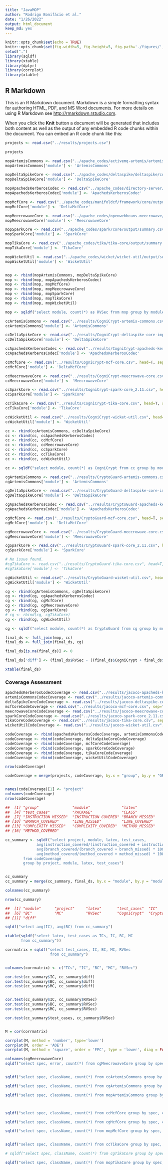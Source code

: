 ```yaml
---
title: "JavaMOP"
author: "Rodrigo Bonifácio et al."
date: "1/26/2022"
output: html_document
keep_md: yes
---
```


```r
knitr::opts_chunk$set(echo = TRUE)
knitr::opts_chunk$set(fig.width=5, fig.height=5, fig.path='./figures/', dev=c('png', 'pdf'))
setwd(".")
library(sqldf)
library(xtable)
library(dplyr)
library(corrplot)
library(xtable)

```

## R Markdown

This is an R Markdown document. Markdown is a simple formatting syntax for authoring HTML, PDF, and MS Word documents. For more details on using R Markdown see <http://rmarkdown.rstudio.com>.

When you click the **Knit** button a document will be generated that includes both content as well as the output of any embedded R code chunks within the document. You can embed an R code chunk like this:

```r
projects <- read.csv("../results/projects.csv")

projects
```


```r

mopArtemisCommons <- read.csv("../apache_codes/activemq-artemis/artemis-commons/output/summary.csv", head=T, sep=",")
mopArtemisCommons['module'] <- 'ArtemisCommons'

mopDeltaSpikeCore <- read.csv("../apache_codes/deltaspike/deltaspike/core/impl/output/summary.csv", head=T, sep=",")
mopDeltaSpikeCore['module'] <- 'DeltaSpikeCore'

mopApachedsKerberosCodec <- read.csv("../apache_codes/directory-server/kerberos-codec/output/summary.csv", head=T, sep=",")
mopApachedsKerberosCodec['module'] <- 'ApachedsKerberosCodec'

mopMcfCore <- read.csv("../apache_codes/manifoldcf/framework/core/output/summary.csv", head=T, sep=",")
mopMcfCore['module'] <- 'DeltaMcfCore'

mopMeecrowaveCore <- read.csv("../apache_codes/openwebbeans-meecrowave/meecrowave-core/output/summary.csv", head=T, sep=",")
mopMeecrowaveCore['module'] <- 'MeecrowaveCore'

mopSparkCore <- read.csv("../apache_codes/spark/core/output/summary.csv", head=T, sep=",")
mopSparkCore['module'] <- 'SparkCore'

mopTikaCore <- read.csv("../apache_codes/tika/tika-core/output/summary.csv", head=T, sep=",")
mopTikaCore['module'] <- 'TikaCore'

mopWicketUtil <- read.csv("../apache_codes/wicket/wicket-util/output/summary.csv", head=T, sep=",")
mopWicketUtil['module'] <- 'WicketUtil'


mop <- rbind(mopArtemisCommons, mopDeltaSpikeCore)
mop <- rbind(mop, mopApachedsKerberosCodec)
mop <- rbind(mop, mopMcfCore)
mop <- rbind(mop, mopMeecrowaveCore)
mop <- rbind(mop, mopSparkCore)
mop <- rbind(mop, mopTikaCore)
mop <- rbind(mop, mopWicketUtil)

mop <- sqldf("select module, count(*) as RVSec from mop group by module order by 1,2")


```


```r
ccArtemisCommons <- read.csv("../results/CogniCrypt-artemis-commons.csv", head=T, sep=",")
ccArtemisCommons['module'] <- 'ArtemisCommons'

ccDeltaSpikeCore <- read.csv("../results/CogniCrypt-deltaspike-core-impl.csv", head=T, sep=",")
ccDeltaSpikeCore['module'] <- 'DeltaSpikeCore'

ccApachedsKerberosCodec <- read.csv("../results/CogniCrypt-apacheds-kerberos-codec.csv", head=T, sep=",")
ccApachedsKerberosCodec['module'] <- 'ApachedsKerberosCodec'

ccMcfCore <- read.csv("../results/CogniCrypt-mcf-core.csv", head=T, sep=",")
ccMcfCore['module'] <- 'DeltaMcfCore'

ccMeecrowaveCore <- read.csv("../results/CogniCrypt-meecrowave-core.csv", head=T, sep=",")
ccMeecrowaveCore['module'] <- 'MeecrowaveCore'

ccSparkCore <- read.csv("../results/CogniCrypt-spark-core_2.11.csv", head=T, sep=",")
ccSparkCore['module'] <- 'SparkCore'

ccTikaCore <- read.csv("../results/CogniCrypt-tika-core.csv", head=T, sep=",")
ccTikaCore['module'] <- 'TikaCore'

ccWicketUtil <- read.csv("../results/CogniCrypt-wicket-util.csv", head=T, sep=",")
ccWicketUtil['module'] <- 'WicketUtil'

cc <- rbind(ccArtemisCommons, ccDeltaSpikeCore)
cc <- rbind(cc, ccApachedsKerberosCodec)
cc <- rbind(cc, ccMcfCore)
cc <- rbind(cc, ccMeecrowaveCore)
cc <- rbind(cc, ccSparkCore)
cc <- rbind(cc, ccTikaCore)
cc <- rbind(cc, ccWicketUtil)

cc <- sqldf("select module, count(*) as CogniCrypt from cc group by module order by 1,2")

```


```r
cgArtemisCommons <- read.csv("../results/CryptoGuard-artemis-commons.csv", head=T, sep=",")
cgArtemisCommons['module'] <- 'ArtemisCommons'

cgDeltaSpikeCore <- read.csv("../results/CryptoGuard-deltaspike-core-impl.csv", head=T, sep=",")
cgDeltaSpikeCore['module'] <- 'DeltaSpikeCore'

cgApachedsKerberosCodec <- read.csv("../results/CryptoGuard-apacheds-kerberos-codec.csv", head=T, sep=",")
cgApachedsKerberosCodec['module'] <- 'ApachedsKerberosCodec'

cgMcfCore <- read.csv("../results/CryptoGuard-mcf-core.csv", head=T, sep=",")
cgMcfCore['module'] <- 'DeltaMcfCore'

cgMeecrowaveCore <- read.csv("../results/CryptoGuard-meecrowave-core.csv", head=T, sep=",")
cgMeecrowaveCore['module'] <- 'MeecrowaveCore'

cgSparkCore <- read.csv("../results/CryptoGuard-spark-core_2.11.csv", head=T, sep=",")
cgSparkCore['module'] <- 'SparkCore'

# No issue found. 
#cgTikaCore <- read.csv("../results/CryptoGuard-tika-core.csv", head=T, sep=",")
#cgTikaCore['module'] <- 'TikaCore'

cgWicketUtil <- read.csv("../results/CryptoGuard-wicket-util.csv", head=T, sep=",")
cgWicketUtil['module'] <- 'WicketUtil'

cg <- rbind(cgArtemisCommons, cgDeltaSpikeCore)
cg <- rbind(cg, cgApachedsKerberosCodec)
cg <- rbind(cg, cgMcfCore)
cg <- rbind(cg, cgMeecrowaveCore)
cg <- rbind(cg, cgSparkCore)
# cg <- rbind(cg, cgTikaCore)
cg <- rbind(cg, cgWicketUtil)

cg <- sqldf("select module, count(*) as CryptoGuard from cg group by module order by 1,2")

```


```r
final_ds <- full_join(mop, cc)
final_ds <- full_join(final_ds, cg)

final_ds[is.na(final_ds)] <- 0

final_ds['diff'] <- (final_ds$RVSec - ((final_ds$CogniCrypt + final_ds$CryptoGuard)/2))/(final_ds$CogniCrypt + final_ds$CryptoGuard)/2 * 100

xtable(final_ds)
```

### Coverage Assessment

```r
apachedsKerberosCodecCoverage <- read.csv("../results/jacoco-apacheds-kerberos-codec.csv", sep=",", header = T)
artemisCommonsCodecCoverage <- read.csv("../results/jacoco-artemis-commons.csv", sep=",", header = T)
deltaSpikeCoreCodeCoverage <- read.csv("../results/jacoco-deltaspike-core-impl.csv", sep=",", header = T)
mcfCoreCodeCoverage <- read.csv("../results/jacoco-mcf-core.csv", sep=",", header = T)
meecrowaveCoreCodeCoverage <- read.csv("../results/jacoco-meecrowave-core.csv", sep=",", header=T)
sparkCoreCodeCoverage <- read.csv("../results/jacoco-spark-core_2.11.csv", sep=",", header=T)
tikaCoreCodeCoverage <- read.csv("../results/jacoco-tika-core.csv", sep=",", header=T)
wicketUtilCodeCoverage <- read.csv("../results/jacoco-wicket-util.csv", sep=",", header=T)

codeCoverage <- rbind(apachedsKerberosCodecCoverage, artemisCommonsCodecCoverage)
codeCoverage <- rbind(codeCoverage, deltaSpikeCoreCodeCoverage)
codeCoverage <- rbind(codeCoverage, mcfCoreCodeCoverage)
codeCoverage <- rbind(codeCoverage, sparkCoreCodeCoverage)
codeCoverage <- rbind(codeCoverage, tikaCoreCodeCoverage)
codeCoverage <- rbind(codeCoverage, wicketUtilCodeCoverage)

nrow(codeCoverage)

codeCoverage = merge(projects, codeCoverage, by.x = "group", by.y = "GROUP")


names(codeCoverage)[1] <- "project"
colnames(codeCoverage)
nrow(codeCoverage)

##  [1] "group"               "module"              "latex"              
##  [4] "test_cases"          "PACKAGE"             "CLASS"              
##  [7] "INSTRUCTION_MISSED"  "INSTRUCTION_COVERED" "BRANCH_MISSED"      
## [10] "BRANCH_COVERED"      "LINE_MISSED"         "LINE_COVERED"       
## [13] "COMPLEXITY_MISSED"   "COMPLEXITY_COVERED"  "METHOD_MISSED"      
## [16] "METHOD_COVERED"

cc_summary <- sqldf("select project, module, latex, test_cases, 
              avg(instruction_covered/(instruction_covered + instruction_missed) * 100) as IC,
              avg(branch_covered/(branch_covered + branch_missed) * 100) as BC,
              avg(method_covered/(method_covered + method_missed) * 100) as MC
        from codeCoverage 
        group by project, module, latex, test_cases")


cc_summary
cc_summary = merge(cc_summary, final_ds, by.x = "module", by.y = "module")

colnames(cc_summary)

nrow(cc_summary)

##  [1] "module"      "project"     "latex"       "test_cases"  "IC"         
##  [6] "BC"          "MC"          "RVSec"       "CogniCrypt"  "CryptoGuard"
## [11] "diff"

sqldf("select avg(IC), avg(BC) from cc_summary")

xtable(sqldf("select latex, test_cases as TCs, IC, BC, MC 
       from cc_summary"))

corrmatrix = sqldf("select test_cases, IC, BC, MC, RVSec
                    from cc_summary")


colnames(corrmatrix) <- c("TCs", "IC", "BC", "MC", "RVSec")

cor.test(cc_summary$IC, cc_summary$diff)
cor.test(cc_summary$BC, cc_summary$diff)
cor.test(cc_summary$MC, cc_summary$diff)


cor.test(cc_summary$IC, cc_summary$RVSec)
cor.test(cc_summary$BC, cc_summary$RVSec)
cor.test(cc_summary$MC, cc_summary$RVSec)

cor.test(cc_summary$test_cases, cc_summary$RVSec)


M = cor(corrmatrix)

corrplot(M, method = 'number', type='lower')
corrplot(M, order = 'AOE')
corrplot(M, method = 'square', order = 'FPC', type = 'lower', diag = FALSE)
```

```r
colnames(cgMeecrowaveCore)
sqldf("select spec, error, count(*) from cgMeecrowaveCore group by spec, error")


sqldf("select spec, className, count(*) from ccArtemisCommons group by spec, className")

sqldf("select spec, className, count(*) from cgArtemisCommons group by spec, className")

sqldf("select spec, className, count(*) from mopArtemisCommons group by spec, className")



sqldf("select spec, className, count(*) from ccMcfCore group by spec, className")

sqldf("select spec, className, count(*) from cgMcfCore group by spec, className")

sqldf("select spec, className, count(*) from mopMcfCore group by spec, className")


sqldf("select spec, className, count(*) from ccTikaCore group by spec, className")

# sqldf("select spec, className, count(*) from cgTikaCore group by spec, className")

sqldf("select spec, className, count(*) from mopTikaCore group by spec, className")
```